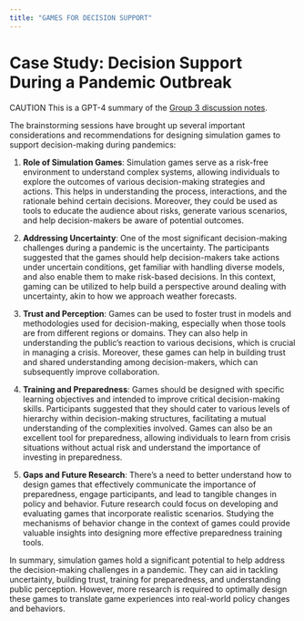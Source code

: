 ```yaml
---
title: "GAMES FOR DECISION SUPPORT"
---
```


# [Case Study:]{.red} Decision Support During a Pandemic Outbreak

[CAUTION]{.red} This is a GPT-4 summary of the [Group 3 discussion notes](https://docs.google.com/document/d/1pwQjENZ7vvaONNoqZ1YW-1qE-QGNw14vVcMjAWRTqbQ/edit#).

The brainstorming sessions have brought up several important considerations and recommendations for designing simulation games to support decision-making during pandemics:

1. **Role of Simulation Games**: Simulation games serve as a risk-free environment to understand complex systems, allowing individuals to explore the outcomes of various decision-making strategies and actions. This helps in understanding the process, interactions, and the rationale behind certain decisions. Moreover, they could be used as tools to educate the audience about risks, generate various scenarios, and help decision-makers be aware of potential outcomes.

2. **Addressing Uncertainty**: One of the most significant decision-making challenges during a pandemic is the uncertainty. The participants suggested that the games should help decision-makers take actions under uncertain conditions, get familiar with handling diverse models, and also enable them to make risk-based decisions. In this context, gaming can be utilized to help build a perspective around dealing with uncertainty, akin to how we approach weather forecasts.

3. **Trust and Perception**: Games can be used to foster trust in models and methodologies used for decision-making, especially when those tools are from different regions or domains. They can also help in understanding the public's reaction to various decisions, which is crucial in managing a crisis. Moreover, these games can help in building trust and shared understanding among decision-makers, which can subsequently improve collaboration.

4. **Training and Preparedness**: Games should be designed with specific learning objectives and intended to improve critical decision-making skills. Participants suggested that they should cater to various levels of hierarchy within decision-making structures, facilitating a mutual understanding of the complexities involved. Games can also be an excellent tool for preparedness, allowing individuals to learn from crisis situations without actual risk and understand the importance of investing in preparedness.

5. **Gaps and Future Research**: There's a need to better understand how to design games that effectively communicate the importance of preparedness, engage participants, and lead to tangible changes in policy and behavior. Future research could focus on developing and evaluating games that incorporate realistic scenarios. Studying the mechanisms of behavior change in the context of games could provide valuable insights into designing more effective preparedness training tools.

In summary, simulation games hold a significant potential to help address the decision-making challenges in a pandemic. They can aid in tackling uncertainty, building trust, training for preparedness, and understanding public perception. However, more research is required to optimally design these games to translate game experiences into real-world policy changes and behaviors.
